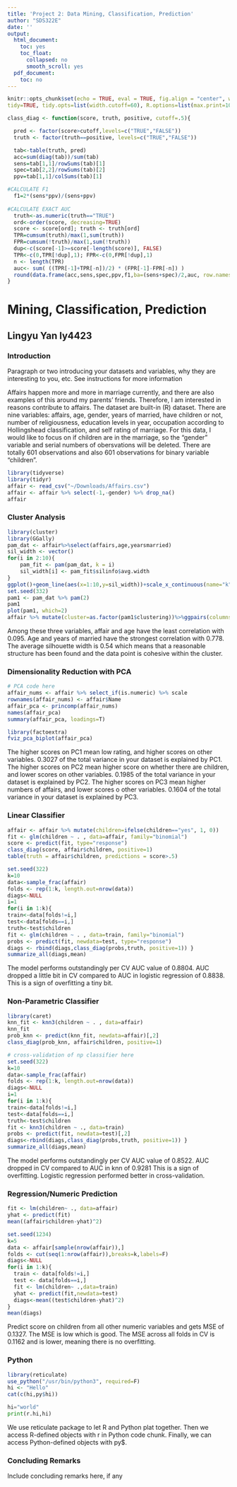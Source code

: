 ```yaml
---
title: 'Project 2: Data Mining, Classification, Prediction'
author: "SDS322E"
date: ''
output:
  html_document:
    toc: yes
    toc_float:
      collapsed: no
      smooth_scroll: yes
  pdf_document:
    toc: no
---
```


```r
knitr::opts_chunk$set(echo = TRUE, eval = TRUE, fig.align = "center", warning = F, message = F,
tidy=TRUE, tidy.opts=list(width.cutoff=60), R.options=list(max.print=100))

class_diag <- function(score, truth, positive, cutoff=.5){

  pred <- factor(score>cutoff,levels=c("TRUE","FALSE"))
  truth <- factor(truth==positive, levels=c("TRUE","FALSE"))

  tab<-table(truth, pred)
  acc=sum(diag(tab))/sum(tab)
  sens=tab[1,1]/rowSums(tab)[1]
  spec=tab[2,2]/rowSums(tab)[2]
  ppv=tab[1,1]/colSums(tab)[1]

#CALCULATE F1
  f1=2*(sens*ppv)/(sens+ppv)
  
#CALCULATE EXACT AUC
  truth<-as.numeric(truth=="TRUE")
  ord<-order(score, decreasing=TRUE)
  score <- score[ord]; truth <- truth[ord]
  TPR=cumsum(truth)/max(1,sum(truth))
  FPR=cumsum(!truth)/max(1,sum(!truth))
  dup<-c(score[-1]>=score[-length(score)], FALSE)
  TPR<-c(0,TPR[!dup],1); FPR<-c(0,FPR[!dup],1)
  n <- length(TPR)
  auc<- sum( ((TPR[-1]+TPR[-n])/2) * (FPR[-1]-FPR[-n]) )
  round(data.frame(acc,sens,spec,ppv,f1,ba=(sens+spec)/2,auc, row.names = "Metrics"),4)
}
```

# Mining, Classification, Prediction

## Lingyu Yan ly4423

### Introduction 

Paragraph or two introducing your datasets and variables, why they are interesting to you, etc. See instructions for more information

Affairs happen more and more in marriage currently, and there are also examples of this around my parents' friends. Therefore, I am interested in reasons contribute to affairs. The dataset are built-in (R) dataset. There are nine variables: affairs, age, gender, years of married, have children or not, number of religiousness, education levels in year, occupation according to Hollingshead classification, and self rating of marriage. For this data, I would like to focus on if children are in the marriage, so the "gender" variable and serial numbers of obersvations will be deleted. There are totally 601 observations and also 601 observations for binary variable "children".

```R
library(tidyverse)
library(tidyr)
affair <- read_csv("~/Downloads/Affairs.csv")
affair <- affair %>% select(-1,-gender) %>% drop_na()
affair
```

### Cluster Analysis

```R
library(cluster)
library(GGally)
pam_dat <- affair%>%select(affairs,age,yearsmarried)
sil_width <- vector()
for(i in 2:10){  
    pam_fit <- pam(pam_dat, k = i)  
    sil_width[i] <- pam_fit$silinfo$avg.width  
}
ggplot()+geom_line(aes(x=1:10,y=sil_width))+scale_x_continuous(name="k",breaks=1:10)
set.seed(332)
pam1 <- pam_dat %>% pam(2)
pam1
plot(pam1, which=2)
affair %>% mutate(cluster=as.factor(pam1$clustering))%>%ggpairs(columns=c(1,2,3),aes(color=cluster))
```

Among these three variables, affair and age have the least correlation with 0.095. Age and years of married have the strongest correlation with 0.778. The average silhouette width is 0.54 which means that a reasonable structure has been found and the data point is cohesive within the cluster.
    
    
### Dimensionality Reduction with PCA

```R
# PCA code here
affair_nums <- affair %>% select_if(is.numeric) %>% scale
rownames(affair_nums) <- affair$Name
affair_pca <- princomp(affair_nums)
names(affair_pca)
summary(affair_pca, loadings=T)

library(factoextra)
fviz_pca_biplot(affair_pca)
```

The higher scores on PC1 mean low rating, and higher scores on other variables. 0.3027 of the total variance in your dataset is explained by PC1. The higher scores on PC2 mean higher score on whether there are children, and lower scores on other variables. 0.1985 of the total variance in your dataset is explained by PC2. The higher scores on PC3 mean higher numbers of affairs, and lower scores o other variables. 0.1604 of the total variance in your dataset is explained by PC3.

###  Linear Classifier

```R
affair <- affair %>% mutate(children=ifelse(children=="yes", 1, 0))
fit <- glm(children ~ . , data=affair, family="binomial")
score <- predict(fit, type="response")
class_diag(score, affair$children, positive=1)
table(truth = affair$children, predictions = score>.5)
```

```R
set.seed(322)
k=10
data<-sample_frac(affair)
folds <- rep(1:k, length.out=nrow(data))
diags<-NULL
i=1
for(i in 1:k){
train<-data[folds!=i,] 
test<-data[folds==i,] 
truth<-test$children
fit <- glm(children ~ . , data=train, family="binomial")
probs <- predict(fit, newdata=test, type="response")
diags <- rbind(diags,class_diag(probs,truth, positive=1)) }
summarize_all(diags,mean)
```

The model performs outstandingly per CV AUC value of 0.8804. AUC dropped a little bit in CV compared to AUC in logistic regression of 0.8838. This is a sign of overfitting a tiny bit.

### Non-Parametric Classifier

```R
library(caret)
knn_fit <- knn3(children ~ . , data=affair)
knn_fit
prob_knn <- predict(knn_fit, newdata=affair)[,2]
class_diag(prob_knn, affair$children, positive=1)
```

```R
# cross-validation of np classifier here
set.seed(322)
k=10
data<-sample_frac(affair)
folds <- rep(1:k, length.out=nrow(data))
diags<-NULL
i=1
for(i in 1:k){
train<-data[folds!=i,] 
test<-data[folds==i,] 
truth<-test$children
fit <- knn3(children ~ ., data=train)
probs <- predict(fit, newdata=test)[,2]
diags<-rbind(diags,class_diag(probs,truth, positive=1)) }
summarize_all(diags,mean)
```
The model performs outstandingly per CV AUC value of 0.8522. AUC dropped in CV compared to AUC in knn of 0.9281 This is a sign of overfitting. Logistic regression performed better in cross-validation.

### Regression/Numeric Prediction

```R
fit <- lm(children~ ., data=affair)
yhat <- predict(fit)
mean((affair$children-yhat)^2)
```

```R
set.seed(1234)
k=5
data <- affair[sample(nrow(affair)),]
folds <- cut(seq(1:nrow(affair)),breaks=k,labels=F)
diags<-NULL
for(i in 1:k){
  train <- data[folds!=i,]
  test <- data[folds==i,]
  fit <- lm(children~ .,data=train)
  yhat <- predict(fit,newdata=test)
  diags<-mean((test$children-yhat)^2) 
}
mean(diags)
```

Predict score on children from all other numeric variables and gets MSE of 0.1327. The MSE is low which is good. The MSE across all folds in CV is 0.1162 and is lower, meaning there is no overfitting.

### Python 

```R
library(reticulate)
use_python("/usr/bin/python3", required=F)
hi <- "Hello"
cat(c(hi,py$hi))
```

```python
hi="world"
print(r.hi,hi)
```

We use reticulate package to let R and Python plat together. Then we access R-defined objects with r in Python code chunk. Finally, we can access Python-defined objects with py$.

### Concluding Remarks

Include concluding remarks here, if any




